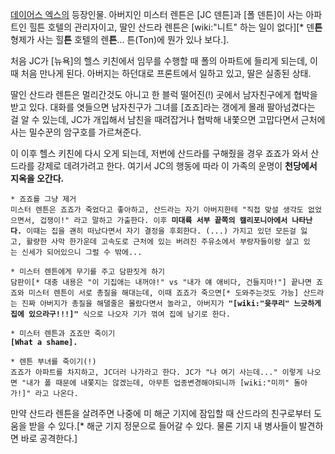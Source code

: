 [[데이어스 엑스]]의 등장인물. 아버지인 미스터 렌튼은 [JC 덴튼]과 [폴 덴튼]이 사는 아파트인 힐튼 호텔의 관리자이고, 딸인 산드라 렌튼은 [wiki:"니트" 하는 일이 없다][* 덴'''튼''' 형제가 사는 힐'''튼''' 호텔의 렌'''튼'''... 튼(Ton)에 뭔가 있나 보다.].

처음 JC가 [뉴욕]의 헬스 키친에서 임무를 수행할 때 폴의 아파트에 들리게 되는데, 이때 처음 만나게 된다. 아버지는 하던대로 프론트에서 일하고 있고, 딸은 실종된 상태.

딸인 산드라 렌튼은 멀리간것도 아니고 한 블럭 떨어진(!) 곳에서 남자친구에게 협박을 받고 있다. 대화를 엿들으면 남자친구가 그녀를 [죠죠]라는 갱에게 몰래 팔아넘겼다는 걸 알 수 있는데, JC가 개입해서 남친을 때려잡거나 협박해 내쫓으면 고맙다면서 근처에 사는 밀수꾼의 암구호를 가르쳐준다.

이 이후 헬스 키친에 다시 오게 되는데, 저번에 산드라를 구해줬을 경우 죠죠가 와서 산드라를 강제로 데려가려고 한다. 여기서 JC의 행동에 따라 이 가족의 운명이 '''천당에서 지옥을 오간다.'''

 * 죠죠를 그냥 제거
 미스터 렌튼은 죠죠가 죽었다고 좋아하고, 산드라는 자기 아버지한테 "직접 맞설 생각도 없었으면서, 겁쟁이!" 라고 말하고 가출한다. 이후 '''미대륙 서부 끝쪽의 캘리포니아에서 나타난다.''' 이때는 집을 괜히 떠났다면서 자기 결정을 후회한다. (...) 가지고 있던 모든걸 잃고, 활량한 사막 한가운데 고속도로 근처에 있는 버려진 주유소에서 부랑자들이랑 살고 있는 신세가 되어있으니 그럴 수 밖에... 

 * 미스터 렌튼에게 무기를 주고 담판짓게 하기
 담판이[* 대충 내용은 "이 기집애는 내꺼야!" vs "내가 얘 애비다, 건들지마!"] 끝나면 죠죠와 미스터 렌튼이 서로 총질을 해대는데, 이때 죠죠가 죽으면[* 도와주는것도 가능] 산드라는 진짜 아버지가 총질을 해댈줄은 몰랐다면서 놀라고, 아버지가 '''"[wiki:"윳쿠리" 느긋하게 집에 있으라구!!!]"''' 식으로 나오자 기가 꺾여 집에 남기로 한다.

 * 미스터 렌튼과 죠죠만 죽이기
 '''[What a shame].'''

 * 렌튼 부녀를 죽이기(!)
 죠죠가 아파트를 차지하고, JC더러 나가라고 한다. JC가 "나 여기 사는데..." 이렇게 나오면 "내가 폴 때문에 내쫓지는 않겠는데, 아무튼 업종변경해야되니까 [wiki:"미끼" 돌아가!]" 라고 나온다.

만약 산드라 렌튼을 살려주면 나중에 미 해군 기지에 잠입할 때 산드라의 친구로부터 도움을 받을 수 있다.[* 해군 기지 정문으로 들어갈 수 있다. 물론 기지 내 병사들이 발견하면 바로 공격한다.]
